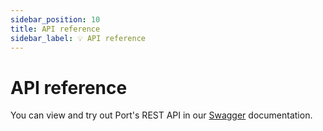 ```yaml
---
sidebar_position: 10
title: API reference
sidebar_label: 💡 API reference
---
```


# API reference

You can view and try out Port's REST API in our [Swagger](https://api.getport.io) documentation.
